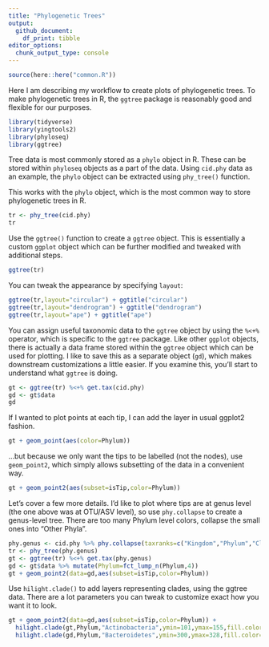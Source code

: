 ```yaml
---
title: "Phylogenetic Trees"
output:
  github_document:
    df_print: tibble
editor_options: 
  chunk_output_type: console
---
```


```r
source(here::here("common.R"))
```

Here I am describing my workflow to create plots of phylogenetic trees. To make phylogenetic trees in R, the `ggtree` package is reasonably good and flexible for our purposes.
```r
library(tidyverse)
library(yingtools2)
library(phyloseq)
library(ggtree)
```


Tree data is most commonly stored as a `phylo` object in R. These can be stored within `phyloseq` objects as a part of the data. 
Using `cid.phy` data as an example, the `phylo` object can be extracted using `phy_tree()` function.  

This works with the `phylo` object, which is the most common way to store phylogenetic trees in R.

```r
tr <- phy_tree(cid.phy)
tr
```

Use the `ggtree()` function to create a `ggtree` object. This is essentially a custom `ggplot` object which can be further modified and tweaked with additional steps.
```r
ggtree(tr)
```

You can tweak the appearance by specifying `layout`:
```r
ggtree(tr,layout="circular") + ggtitle("circular")
ggtree(tr,layout="dendrogram") + ggtitle("dendrogram")
ggtree(tr,layout="ape") + ggtitle("ape")
```

You can assign useful taxonomic data to the `ggtree` object by using the `%<+%` operator, which is specific to the `ggtree` package. 
Like other `ggplot` objects, there is actually a data frame stored within the `ggtree` object which can be used for plotting. 
I like to save this as a separate object (`gd`), which makes downstream customizations a little easier. If you examine this, you'll start to understand what `ggtree` is doing.
```r
gt <- ggtree(tr) %<+% get.tax(cid.phy)
gd <- gt$data
gd
```

If I wanted to plot points at each tip, I can add the layer in usual ggplot2 fashion. 
```r
gt + geom_point(aes(color=Phylum))
```

...but because we only want the tips to be labelled (not the nodes), use `geom_point2`, which simply allows subsetting of the data in a convenient way. 
```r
gt + geom_point2(aes(subset=isTip,color=Phylum))
```

Let's cover a few more details. 
I'd like to plot where tips are at genus level (the one above was at OTU/ASV level), so use `phy.collapse` to create a genus-level tree. 
There are too many Phylum level colors, collapse the small ones into "Other Phyla".
```r
phy.genus <- cid.phy %>% phy.collapse(taxranks=c("Kingdom","Phylum","Class","Order","Family","Genus"))
tr <- phy_tree(phy.genus)
gt <- ggtree(tr) %<+% get.tax(phy.genus)
gd <- gt$data %>% mutate(Phylum=fct_lump_n(Phylum,4))
gt + geom_point2(data=gd,aes(subset=isTip,color=Phylum))
```

Use `hilight.clade()` to add layers representing clades, using the ggtree data. There are a lot parameters you can tweak to customize exact how you want it to look.
```r
gt + geom_point2(data=gd,aes(subset=isTip,color=Phylum)) +
  hilight.clade(gt,Phylum,"Actinobacteria",ymin=101,ymax=155,fill.color="purple",alpha=0.1) +
  hilight.clade(gd,Phylum,"Bacteroidetes",ymin=300,ymax=328,fill.color="light blue",alpha=0.3)
```

















